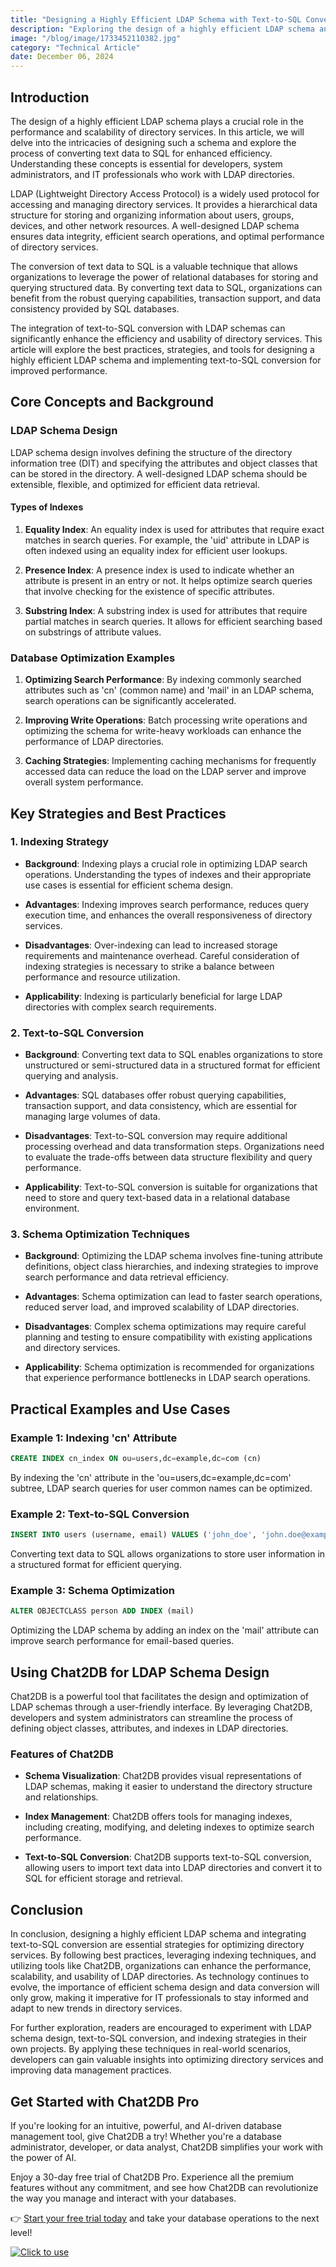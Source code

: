 ```yaml
---
title: "Designing a Highly Efficient LDAP Schema with Text-to-SQL Conversion"
description: "Exploring the design of a highly efficient LDAP schema and the conversion of text data to SQL for improved performance."
image: "/blog/image/1733452110382.jpg"
category: "Technical Article"
date: December 06, 2024
---
```


## Introduction

The design of a highly efficient LDAP schema plays a crucial role in the performance and scalability of directory services. In this article, we will delve into the intricacies of designing such a schema and explore the process of converting text data to SQL for enhanced efficiency. Understanding these concepts is essential for developers, system administrators, and IT professionals who work with LDAP directories.

LDAP (Lightweight Directory Access Protocol) is a widely used protocol for accessing and managing directory services. It provides a hierarchical data structure for storing and organizing information about users, groups, devices, and other network resources. A well-designed LDAP schema ensures data integrity, efficient search operations, and optimal performance of directory services.

The conversion of text data to SQL is a valuable technique that allows organizations to leverage the power of relational databases for storing and querying structured data. By converting text data to SQL, organizations can benefit from the robust querying capabilities, transaction support, and data consistency provided by SQL databases.

The integration of text-to-SQL conversion with LDAP schemas can significantly enhance the efficiency and usability of directory services. This article will explore the best practices, strategies, and tools for designing a highly efficient LDAP schema and implementing text-to-SQL conversion for improved performance.

## Core Concepts and Background

### LDAP Schema Design

LDAP schema design involves defining the structure of the directory information tree (DIT) and specifying the attributes and object classes that can be stored in the directory. A well-designed LDAP schema should be extensible, flexible, and optimized for efficient data retrieval.

#### Types of Indexes

1. **Equality Index**: An equality index is used for attributes that require exact matches in search queries. For example, the 'uid' attribute in LDAP is often indexed using an equality index for efficient user lookups.

2. **Presence Index**: A presence index is used to indicate whether an attribute is present in an entry or not. It helps optimize search queries that involve checking for the existence of specific attributes.

3. **Substring Index**: A substring index is used for attributes that require partial matches in search queries. It allows for efficient searching based on substrings of attribute values.

### Database Optimization Examples

1. **Optimizing Search Performance**: By indexing commonly searched attributes such as 'cn' (common name) and 'mail' in an LDAP schema, search operations can be significantly accelerated.

2. **Improving Write Operations**: Batch processing write operations and optimizing the schema for write-heavy workloads can enhance the performance of LDAP directories.

3. **Caching Strategies**: Implementing caching mechanisms for frequently accessed data can reduce the load on the LDAP server and improve overall system performance.

## Key Strategies and Best Practices

### 1. Indexing Strategy

- **Background**: Indexing plays a crucial role in optimizing LDAP search operations. Understanding the types of indexes and their appropriate use cases is essential for efficient schema design.

- **Advantages**: Indexing improves search performance, reduces query execution time, and enhances the overall responsiveness of directory services.

- **Disadvantages**: Over-indexing can lead to increased storage requirements and maintenance overhead. Careful consideration of indexing strategies is necessary to strike a balance between performance and resource utilization.

- **Applicability**: Indexing is particularly beneficial for large LDAP directories with complex search requirements.

### 2. Text-to-SQL Conversion

- **Background**: Converting text data to SQL enables organizations to store unstructured or semi-structured data in a structured format for efficient querying and analysis.

- **Advantages**: SQL databases offer robust querying capabilities, transaction support, and data consistency, which are essential for managing large volumes of data.

- **Disadvantages**: Text-to-SQL conversion may require additional processing overhead and data transformation steps. Organizations need to evaluate the trade-offs between data structure flexibility and query performance.

- **Applicability**: Text-to-SQL conversion is suitable for organizations that need to store and query text-based data in a relational database environment.

### 3. Schema Optimization Techniques

- **Background**: Optimizing the LDAP schema involves fine-tuning attribute definitions, object class hierarchies, and indexing strategies to improve search performance and data retrieval efficiency.

- **Advantages**: Schema optimization can lead to faster search operations, reduced server load, and improved scalability of LDAP directories.

- **Disadvantages**: Complex schema optimizations may require careful planning and testing to ensure compatibility with existing applications and directory services.

- **Applicability**: Schema optimization is recommended for organizations that experience performance bottlenecks in LDAP search operations.

## Practical Examples and Use Cases

### Example 1: Indexing 'cn' Attribute

```sql
CREATE INDEX cn_index ON ou=users,dc=example,dc=com (cn)
```

By indexing the 'cn' attribute in the 'ou=users,dc=example,dc=com' subtree, LDAP search queries for user common names can be optimized.

### Example 2: Text-to-SQL Conversion

```sql
INSERT INTO users (username, email) VALUES ('john_doe', 'john.doe@example.com')
```

Converting text data to SQL allows organizations to store user information in a structured format for efficient querying.

### Example 3: Schema Optimization

```sql
ALTER OBJECTCLASS person ADD INDEX (mail)
```

Optimizing the LDAP schema by adding an index on the 'mail' attribute can improve search performance for email-based queries.

## Using Chat2DB for LDAP Schema Design

Chat2DB is a powerful tool that facilitates the design and optimization of LDAP schemas through a user-friendly interface. By leveraging Chat2DB, developers and system administrators can streamline the process of defining object classes, attributes, and indexes in LDAP directories.

### Features of Chat2DB

- **Schema Visualization**: Chat2DB provides visual representations of LDAP schemas, making it easier to understand the directory structure and relationships.

- **Index Management**: Chat2DB offers tools for managing indexes, including creating, modifying, and deleting indexes to optimize search performance.

- **Text-to-SQL Conversion**: Chat2DB supports text-to-SQL conversion, allowing users to import text data into LDAP directories and convert it to SQL for efficient storage and retrieval.

## Conclusion

In conclusion, designing a highly efficient LDAP schema and integrating text-to-SQL conversion are essential strategies for optimizing directory services. By following best practices, leveraging indexing techniques, and utilizing tools like Chat2DB, organizations can enhance the performance, scalability, and usability of LDAP directories. As technology continues to evolve, the importance of efficient schema design and data conversion will only grow, making it imperative for IT professionals to stay informed and adapt to new trends in directory services.

For further exploration, readers are encouraged to experiment with LDAP schema design, text-to-SQL conversion, and indexing strategies in their own projects. By applying these techniques in real-world scenarios, developers can gain valuable insights into optimizing directory services and improving data management practices.

## Get Started with Chat2DB Pro

If you're looking for an intuitive, powerful, and AI-driven database management tool, give Chat2DB a try! Whether you're a database administrator, developer, or data analyst, Chat2DB simplifies your work with the power of AI.

Enjoy a 30-day free trial of Chat2DB Pro. Experience all the premium features without any commitment, and see how Chat2DB can revolutionize the way you manage and interact with your databases.

👉 [Start your free trial today](https://chat2db.ai/pricing) and take your database operations to the next level!


[![Click to use](/image/blog/bg/chat2db.jpg)](https://chat2db.ai)
